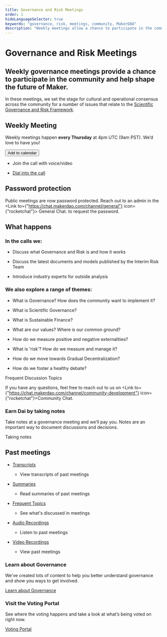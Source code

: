 ```yaml
---
title: Governance and Risk Meetings
order: 1
hideLanguageSelector: true
keywords: "governance, risk, meetings, community, MakerDAO"
description: "Weekly meetings allow a chance to participate in the community and help shape the future of Maker."
---
```


# Governance and Risk Meetings

## Weekly governance meetings provide a chance to participate in the community and help shape the future of Maker.

In these meetings, we set the stage for cultural and operational consensus across the community for a number of issues that relate to the [Scientific Governance and Risk Framework](https://community-development.makerdao.com/governance/governance-risk-framework/part-one).

## Weekly Meeting

Weekly meetings happen **every Thursday** at 4pm UTC (9am PST). We’d love to have you! 

<Button to="https://calendar.google.com/calendar/embed?src=makerdao.com_3efhm2ghipksegl009ktniomdk@group.calendar.google.com&ctz=America/Los_Angeles">Add to calendar</Button>

<List>

- <Link to="https://zoom.us/j/697074715"> Join the call with voice/video </Link>

- [Dial into the call](https://zoom.us/u/acRbIMDvK)

</List>

<Callout icon>

## Password protection

Public meetings are now password protected. Reach out to an admin in the <Link to={"https://chat.makerdao.com/channel/general"} icon={"rocketchat"}> General Chat. </Link> to request the password.

</Callout>

## What happens

### In the calls we: 

<List>

- Discuss what Governance and Risk is and how it works 

- Discuss the latest documents and models published by the Interim Risk Team 

- Introduce industry experts for outside analysis

</List>

### We also explore a range of themes:

<List>

- What is Governance? How does the community want to implement it? 

- What is Scientific Governance? 

- What is Sustainable Finance? 

- What are our values? Where is our common ground? 

- How do we measure positive and negative externalities? 

- What is 'risk'? How do we measure and manage it? 

- How do we move towards Gradual Decentralization? 

- How do we foster a healthy debate?

</List>

<Link to="/learn/governance/frequent-discussion-topics"> 

Frequent Discussion Topics 

</Link>

If you have any questions, feel free to reach out to us on <Link to={"https://chat.makerdao.com/channel/community-development"} icon={"rocketchat"}>Community Chat</Link>.

<Callout>

### Earn Dai by taking notes

Take notes at a governance meeting and we’ll pay you. Notes are an important way to document discussions and decisions.

<Link to="/notes/take-notes">Taking notes</Link>

</Callout>

## Past meetings

<List>

- [Transcripts]()

  - View transcripts of past meetings

- [Summaries]()

  - Read summaries of past meetings

- [Frequent Topics]()

  - See what's discussed in meetings

- [Audio Recordings]()

  - Listen to past meetings

- [Video Recordings]()

  - View past meetings

</List>

<Tout image alt>

<Box>

### Learn about Governance

We’ve created lots of content to help you better understand governance and show you ways to get involved.

[Learn about Governance]()

</Box>

<Box>

### Visit the Voting Portal

See where the voting happens and take a look at what’s being voted on right now.

[Voting Portal]()

</Box>

</Tout>
